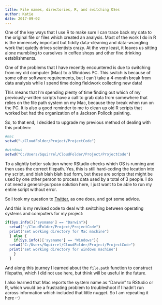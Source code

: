 ```yaml
---
title: File names, directories, R, and switching OSes
author: Katie
date: 2017-09-02
---
```


One of the key ways that I use R to make sure I can trace back my data to the original file or files which created an analysis. Most of the work I do in R is the immensely important but fiddly data-cleaning and data-wrangling work that quietly drives scientists crazy. At the very least, it leaves us sitting alone mumbling to ourselves in coffee shops and other fine drinking establishments.

One of the problems that I have recently encountered is due to switching from my old computer (Mac) to a Windows PC. This switch is because of some other software requirements, but I can't take a 4-month break from data analysis while I spend time doing fieldwork collecting new data! 

This means that I'm spending plenty of time finding out which of my previously-written scripts have a call to grab data from somewhere that relies on the file path system on my Mac, because they break when run on the PC. It is also a good reminder to me to clean up old R scripts that worked but had the organization of a Jackson Pollock painting.

So, to that end, I decided to upgrade my previous method of dealing with this problem:

```r
#mac
setwd("~/CloudFolder/Project/ProjectCode")

#windows
setwd("C:/Users/Squirrel/CloudFolder/Project/ProjectCode")
```

To a slightly better solution where RStudio checks which OS is running and then uses the correct filepath. Yes, this is still hard-coding the location into my script, and blah blah blah bad form, but these are scripts that might be used by one other person to process data used by a total of 3 people. I do not need a general-purpose solution here, I just want to be able to run my entire script without error.

So I took my question to [Twitter](https://twitter.com/ResourcefulSqrl/status/900263030612774912), as one does, and got some advice.

And this is my revised code to deal with switching between operating systems and computers for my project:

```r
if(Sys.info()['sysname'] == "Darwin"){
  setwd("~/CloudFolder/Project/ProjectCode")
  print("set working directory for Mac machine")
  } else {
    if(Sys.info()['sysname'] == "Windows"){
  setwd("C:/Users/Squirrel/CloudFolder/Project/ProjectCode")
  print("set working directory for windows machine")
    }
  }
```

And along this journey I learned about the ```file.path``` function to construct filepaths, which I did not use here, but think will be useful in the future.

I also learned that Mac reports the system name as "Darwin" to RStudio or R, which would be a frustrating problem to troubleshoot if I hadn't run across information which included that little nugget. So I am repeating it here :-)


